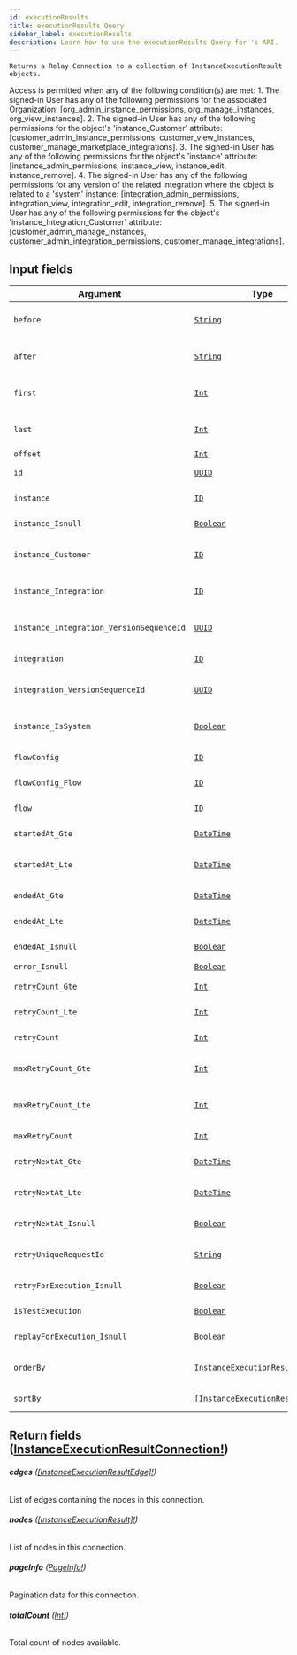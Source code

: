 ```yaml
---
id: executionResults
title: executionResults Query
sidebar_label: executionResults
description: Learn how to use the executionResults Query for 's API.
---
```


    Returns a Relay Connection to a collection of InstanceExecutionResult objects.

Access is permitted when any of the following condition(s) are met: 1. The signed-in User has any of the following permissions for the associated Organization: [org_admin_instance_permissions, org_manage_instances, org_view_instances]. 2. The signed-in User has any of the following permissions for the object's 'instance_Customer' attribute: [customer_admin_instance_permissions, customer_view_instances, customer_manage_marketplace_integrations]. 3. The signed-in User has any of the following permissions for the object's 'instance' attribute: [instance_admin_permissions, instance_view, instance_edit, instance_remove]. 4. The signed-in User has any of the following permissions for any version of the related integration where the object is related to a 'system' instance: [integration_admin_permissions, integration_view, integration_edit, integration_remove]. 5. The signed-in User has any of the following permissions for the object's 'instance_Integration_Customer' attribute: [customer_admin_manage_instances, customer_admin_integration_permissions, customer_manage_integrations].

## Input fields

| Argument                                 | Type                                                                                         | Description                                                                                      |
| ---------------------------------------- | -------------------------------------------------------------------------------------------- | ------------------------------------------------------------------------------------------------ |
| `before`                                 | [`String`](api/schema/scalar/String.mdx)                                                     | Specifies a cursor for use in combination with `last` to implement backward pagination.          |
| `after`                                  | [`String`](api/schema/scalar/String.mdx)                                                     | Specifies a cursor for use in combination with `first` to implement forward pagination.          |
| `first`                                  | [`Int`](api/schema/scalar/Int.mdx)                                                           | A non-negative integer that specifies to return at most `first` edges after the `after` cursor.  |
| `last`                                   | [`Int`](api/schema/scalar/Int.mdx)                                                           | A non-negative integer that specifies to return at most `last` edges before the `before` cursor. |
| `offset`                                 | [`Int`](api/schema/scalar/Int.mdx)                                                           |                                                                                                  |
| `id`                                     | [`UUID`](api/schema/scalar/UUID.mdx)                                                         | Filter for objects where id matches the specified value.                                         |
| `instance`                               | [`ID`](api/schema/scalar/ID.mdx)                                                             | Filter for objects where instance matches the specified ID.                                      |
| `instance_Isnull`                        | [`Boolean`](api/schema/scalar/Boolean.mdx)                                                   | Filter for objects where instance is NULL.                                                       |
| `instance_Customer`                      | [`ID`](api/schema/scalar/ID.mdx)                                                             | Filter for objects where instance.customer matches the specified ID.                             |
| `instance_Integration`                   | [`ID`](api/schema/scalar/ID.mdx)                                                             | Filter for objects where instance.integration matches the specified ID.                          |
| `instance_Integration_VersionSequenceId` | [`UUID`](api/schema/scalar/UUID.mdx)                                                         | Filter for objects where instance.integration.versionSequenceId matches the specified value.     |
| `integration`                            | [`ID`](api/schema/scalar/ID.mdx)                                                             | Filter for objects where integration matches the specified ID.                                   |
| `integration_VersionSequenceId`          | [`UUID`](api/schema/scalar/UUID.mdx)                                                         | Filter for objects where integration.versionSequenceId matches the specified value.              |
| `instance_IsSystem`                      | [`Boolean`](api/schema/scalar/Boolean.mdx)                                                   | Filter for objects where instance.isSystem matches the specified value.                          |
| `flowConfig`                             | [`ID`](api/schema/scalar/ID.mdx)                                                             | Filter for objects where flowConfig matches the specified ID.                                    |
| `flowConfig_Flow`                        | [`ID`](api/schema/scalar/ID.mdx)                                                             | Filter for objects where flowConfig.flow matches the specified ID.                               |
| `flow`                                   | [`ID`](api/schema/scalar/ID.mdx)                                                             | Filter for objects where flow matches the specified ID.                                          |
| `startedAt_Gte`                          | [`DateTime`](api/schema/scalar/DateTime.mdx)                                                 | Filter for objects where startedAt occurs on or after the specified value.                       |
| `startedAt_Lte`                          | [`DateTime`](api/schema/scalar/DateTime.mdx)                                                 | Filter for objects where startedAt occurs on or before the specified value.                      |
| `endedAt_Gte`                            | [`DateTime`](api/schema/scalar/DateTime.mdx)                                                 | Filter for objects where endedAt occurs on or after the specified value.                         |
| `endedAt_Lte`                            | [`DateTime`](api/schema/scalar/DateTime.mdx)                                                 | Filter for objects where endedAt occurs on or before the specified value.                        |
| `endedAt_Isnull`                         | [`Boolean`](api/schema/scalar/Boolean.mdx)                                                   | Filter for objects where endedAt is NULL.                                                        |
| `error_Isnull`                           | [`Boolean`](api/schema/scalar/Boolean.mdx)                                                   | Filter for objects where error is NULL.                                                          |
| `retryCount_Gte`                         | [`Int`](api/schema/scalar/Int.mdx)                                                           | Filter for objects where retryCount.gte matches the specified value.                             |
| `retryCount_Lte`                         | [`Int`](api/schema/scalar/Int.mdx)                                                           | Filter for objects where retryCount.lte matches the specified value.                             |
| `retryCount`                             | [`Int`](api/schema/scalar/Int.mdx)                                                           | Filter for objects where retryCount matches the specified value.                                 |
| `maxRetryCount_Gte`                      | [`Int`](api/schema/scalar/Int.mdx)                                                           | Filter for objects where maxRetryCount.gte matches the specified value.                          |
| `maxRetryCount_Lte`                      | [`Int`](api/schema/scalar/Int.mdx)                                                           | Filter for objects where maxRetryCount.lte matches the specified value.                          |
| `maxRetryCount`                          | [`Int`](api/schema/scalar/Int.mdx)                                                           | Filter for objects where maxRetryCount matches the specified value.                              |
| `retryNextAt_Gte`                        | [`DateTime`](api/schema/scalar/DateTime.mdx)                                                 | Filter for objects where retryNextAt occurs on or after the specified value.                     |
| `retryNextAt_Lte`                        | [`DateTime`](api/schema/scalar/DateTime.mdx)                                                 | Filter for objects where retryNextAt occurs on or before the specified value.                    |
| `retryNextAt_Isnull`                     | [`Boolean`](api/schema/scalar/Boolean.mdx)                                                   | Filter for objects where retryNextAt is NULL.                                                    |
| `retryUniqueRequestId`                   | [`String`](api/schema/scalar/String.mdx)                                                     | Filter for objects where retryUniqueRequestId matches the specified value.                       |
| `retryForExecution_Isnull`               | [`Boolean`](api/schema/scalar/Boolean.mdx)                                                   | Filter for objects where retryForExecution is NULL.                                              |
| `isTestExecution`                        | [`Boolean`](api/schema/scalar/Boolean.mdx)                                                   | Filter for objects where isTestExecution matches the specified value.                            |
| `replayForExecution_Isnull`              | [`Boolean`](api/schema/scalar/Boolean.mdx)                                                   | Filter for objects where replayForExecution is NULL.                                             |
| `orderBy`                                | [`InstanceExecutionResultOrder`](api/schema/input_object/InstanceExecutionResultOrder.mdx)   | DEPRECATED. Prefer using sort_by instead as it allows ordering by many fields.                   |
| `sortBy`                                 | [`[InstanceExecutionResultOrder]`](api/schema/input_object/InstanceExecutionResultOrder.mdx) | Allows specifying many field and direction pairs to sort results by.                             |

## Return fields ([InstanceExecutionResultConnection!](api/schema/object/InstanceExecutionResultConnection.mdx))

###### <b>edges</b> ([[InstanceExecutionResultEdge]!](api/schema/object/InstanceExecutionResultEdge.mdx))

List of edges containing the nodes in this connection.

###### <b>nodes</b> ([[InstanceExecutionResult]!](api/schema/object/InstanceExecutionResult.mdx))

List of nodes in this connection.

###### <b>pageInfo</b> ([PageInfo!](api/schema/object/PageInfo.mdx))

Pagination data for this connection.

###### <b>totalCount</b> ([Int!](api/schema/scalar/Int.mdx))

Total count of nodes available.
